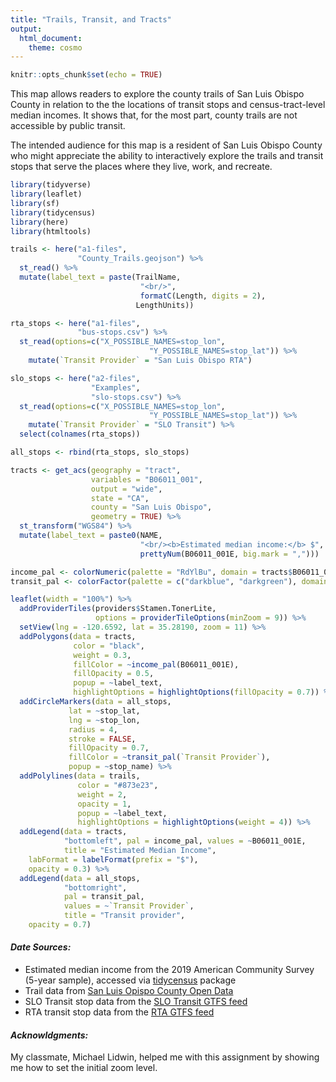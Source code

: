 ```yaml
---
title: "Trails, Transit, and Tracts"
output: 
  html_document:
    theme: cosmo
---
```


```r
knitr::opts_chunk$set(echo = TRUE)
```

This map allows readers to explore the county trails of San Luis Obispo
County in relation to the the locations of transit stops and census-tract-level
median incomes. It shows that, for the most part, county trails are not
accessible by public transit.

The intended audience for this map is a resident of San Luis Obispo County
who might appreciate the ability to interactively explore the trails and transit
stops that serve the places where they live, work, and recreate.

```r
library(tidyverse)
library(leaflet)
library(sf)
library(tidycensus)
library(here)
library(htmltools)
```

```r
trails <- here("a1-files",
               "County_Trails.geojson") %>%
  st_read() %>%
  mutate(label_text = paste(TrailName, 
                             "<br/>", 
                             formatC(Length, digits = 2),
                            LengthUnits))

rta_stops <- here("a1-files",
               "bus-stops.csv") %>%
  st_read(options=c("X_POSSIBLE_NAMES=stop_lon",
                               "Y_POSSIBLE_NAMES=stop_lat")) %>%
    mutate(`Transit Provider` = "San Luis Obispo RTA") 

slo_stops <- here("a2-files",
                  "Examples",
                  "slo-stops.csv") %>%
  st_read(options=c("X_POSSIBLE_NAMES=stop_lon",
                               "Y_POSSIBLE_NAMES=stop_lat")) %>%
    mutate(`Transit Provider` = "SLO Transit") %>%
  select(colnames(rta_stops)) 

all_stops <- rbind(rta_stops, slo_stops)

tracts <- get_acs(geography = "tract", 
                  variables = "B06011_001", 
                  output = "wide", 
                  state = "CA",
                  county = "San Luis Obispo",
                  geometry = TRUE) %>%
  st_transform("WGS84") %>%
  mutate(label_text = paste0(NAME, 
                             "<br/><b>Estimated median income:</b> $", 
                             prettyNum(B06011_001E, big.mark = ",")))
```

```r
income_pal <- colorNumeric(palette = "RdYlBu", domain = tracts$B06011_001E, na.color = NA)
transit_pal <- colorFactor(palette = c("darkblue", "darkgreen"), domain = all_stops$`Transit Provider`)

leaflet(width = "100%") %>%
  addProviderTiles(providers$Stamen.TonerLite,
                   options = providerTileOptions(minZoom = 9)) %>%
  setView(lng = -120.6592, lat = 35.28190, zoom = 11) %>%
  addPolygons(data = tracts,
              color = "black",
              weight = 0.3,
              fillColor = ~income_pal(B06011_001E),
              fillOpacity = 0.5,
              popup = ~label_text,
              highlightOptions = highlightOptions(fillOpacity = 0.7)) %>%
  addCircleMarkers(data = all_stops,
             lat = ~stop_lat,
             lng = ~stop_lon,
             radius = 4,
             stroke = FALSE,
             fillOpacity = 0.7,
             fillColor = ~transit_pal(`Transit Provider`),
             popup = ~stop_name) %>%
  addPolylines(data = trails,
               color = "#873e23",
               weight = 2,
               opacity = 1,
               popup = ~label_text,
               highlightOptions = highlightOptions(weight = 4)) %>%
  addLegend(data = tracts,
            "bottomleft", pal = income_pal, values = ~B06011_001E,
            title = "Estimated Median Income",
    labFormat = labelFormat(prefix = "$"),
    opacity = 0.3) %>%
  addLegend(data = all_stops,
            "bottomright", 
            pal = transit_pal, 
            values = ~`Transit Provider`,
            title = "Transit provider",
    opacity = 0.7)
```

#### *Date Sources:*

* Estimated median income from the 2019 American Community Survey (5-year sample), accessed via 
[tidycensus](https://CRAN.R-project.org/package=tidycensus){target="_blank"} package
* Trail data from [San Luis Opispo County Open Data](https://opendata.slocounty.ca.gov/datasets/county-trails/explore?location=35.284761%2C-120.639250%2C11.00){target="_blank"}
* SLO Transit stop data from the [SLO Transit GTFS feed](https://app.mecatran.com/urb/ws/feed/c2l0ZT1zbG90cmFuc2l0O2NsaWVudD1zZWxmO2V4cGlyZT07dHlwZT1ndGZzO2tleT0zZTMwMzM1OTRiMTE2NzA0N2IxNjQwNjA0ZjQwMGMzMzdiM2E1MTQ0){target="_blank"}
* RTA transit stop data from the [RTA GTFS feed](http://slo.connexionz.net/rtt/public/resource/gtfs.zip){target="_blank"}

#### *Acknowldgments:*

My classmate, Michael Lidwin, helped me with this assignment by showing me how to set the initial zoom level.